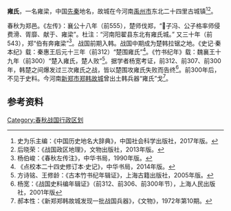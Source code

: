 '''雍氏'''，一名雍梁，中国[[先秦|先秦]]地名，故城在今河南[[禹州市|禹州市]]东北二十四里古城镇<ref>史为乐主编：《中国历史地名大辞典》，中国社会科学出版社，2017年版。</ref><ref>后晓荣：《战国政区地理》，文物出版社，2013年版。</ref>。

春秋为郑邑。《左传》：襄公十八年（前555），楚师伐郑，“𫈢子冯、公子格率师侵费滑、胥靡、献于、雍梁”。杜注：“河南阳翟县东北有雍氏城。” 又三十年（前543），郑“伯有奔雍梁”<ref>杨伯峻：《春秋左传注》，中华书局，1990年版。</ref>。战国前期入韩。战国中期成为楚韩拉锯之地。《史记·秦本纪》载：秦惠王后元十三年（前312）“楚围雍氏”<ref>《点校本二十四史修订本·史记》，中华书局，2014年版。</ref>。《竹书纪年》载：魏襄王十九年（前300）“楚入雍氏，楚人败”<ref>方诗铭、王修龄：《古本竹书纪年辑证》，上海古籍出版社，2005年版。</ref>。据学者杨宽考证，前312、前307、前300年，韩楚之间爆发过三次雍氏之战，皆以楚围攻雍氏失败而告终<ref>杨宽：《战国史料编年辑证》（前312、前306、前300年节），上海人民出版社，2001年版</ref>。前300年后，不见于史料。今河南[[新郑市|新郑市]][[郑韩故城|郑韩故城]]曾出土韩兵器“雍氏”戈<ref>郝本性：《新郑郑韩故城发现一批战国兵器》，《文物》，1972年第10期。</ref>。

== 参考资料 ==
<references/>

[[Category:春秋战国行政区划|Category:春秋战国行政区划]]
